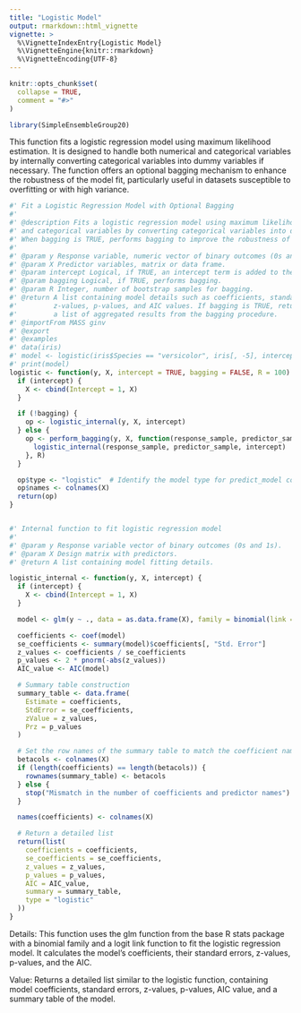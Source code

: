---
title: "Logistic Model"
output: rmarkdown::html_vignette
vignette: >
  %\VignetteIndexEntry{Logistic Model}
  %\VignetteEngine{knitr::rmarkdown}
  %\VignetteEncoding{UTF-8}
---

```{r, include = FALSE}
knitr::opts_chunk$set(
  collapse = TRUE,
  comment = "#>"
)
```

```{r setup}
library(SimpleEnsembleGroup20)
```
This function fits a logistic regression model using maximum likelihood estimation. It is designed to handle both numerical and categorical variables by internally converting categorical variables into dummy variables if necessary. The function offers an optional bagging mechanism to enhance the robustness of the model fit, particularly useful in datasets susceptible to overfitting or with high variance.



```{r}
#' Fit a Logistic Regression Model with Optional Bagging
#'
#' @description Fits a logistic regression model using maximum likelihood estimation. Supports both numerical
#' and categorical variables by converting categorical variables into dummy variables.
#' When bagging is TRUE, performs bagging to improve the robustness of the model fit.
#'
#' @param y Response variable, numeric vector of binary outcomes (0s and 1s).
#' @param X Predictor variables, matrix or data frame.
#' @param intercept Logical, if TRUE, an intercept term is added to the model.
#' @param bagging Logical, if TRUE, performs bagging.
#' @param R Integer, number of bootstrap samples for bagging.
#' @return A list containing model details such as coefficients, standard errors,
#'         z-values, p-values, and AIC values. If bagging is TRUE, returns
#'         a list of aggregated results from the bagging procedure.
#' @importFrom MASS ginv
#' @export
#' @examples
#' data(iris)
#' model <- logistic(iris$Species == "versicolor", iris[, -5], intercept = TRUE, bagging = FALSE)
#' print(model)
logistic <- function(y, X, intercept = TRUE, bagging = FALSE, R = 100) {
  if (intercept) {
    X <- cbind(Intercept = 1, X)
  }

  if (!bagging) {
    op <- logistic_internal(y, X, intercept)
  } else {
    op <- perform_bagging(y, X, function(response_sample, predictor_sample) {
      logistic_internal(response_sample, predictor_sample, intercept)
    }, R)
  }

  op$type <- "logistic"  # Identify the model type for predict_model compatibility
  op$names <- colnames(X)
  return(op)
}


#' Internal function to fit logistic regression model
#'
#' @param y Response variable vector of binary outcomes (0s and 1s).
#' @param X Design matrix with predictors.
#' @return A list containing model fitting details.

logistic_internal <- function(y, X, intercept) {
  if (intercept) {
    X <- cbind(Intercept = 1, X)
  }

  model <- glm(y ~ ., data = as.data.frame(X), family = binomial(link = "logit"))

  coefficients <- coef(model)
  se_coefficients <- summary(model)$coefficients[, "Std. Error"]
  z_values <- coefficients / se_coefficients
  p_values <- 2 * pnorm(-abs(z_values))
  AIC_value <- AIC(model)

  # Summary table construction
  summary_table <- data.frame(
    Estimate = coefficients,
    StdError = se_coefficients,
    zValue = z_values,
    Prz = p_values
  )

  # Set the row names of the summary table to match the coefficient names
  betacols <- colnames(X)
  if (length(coefficients) == length(betacols)) {
    rownames(summary_table) <- betacols
  } else {
    stop("Mismatch in the number of coefficients and predictor names")
  }

  names(coefficients) <- colnames(X)

  # Return a detailed list
  return(list(
    coefficients = coefficients,
    se_coefficients = se_coefficients,
    z_values = z_values,
    p_values = p_values,
    AIC = AIC_value,
    summary = summary_table,
    type = "logistic" 
  ))
}

```

Details:
This function uses the glm function from the base R stats package with a binomial family and a logit link function to fit the logistic regression model. It calculates the model's coefficients, their standard errors, z-values, p-values, and the AIC.

Value:
Returns a detailed list similar to the logistic function, containing model coefficients, standard errors, z-values, p-values, AIC value, and a summary table of the model.

